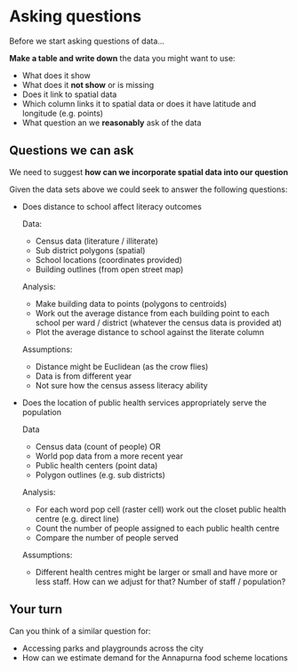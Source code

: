 # Asking questions

Before we start asking questions of data...

**Make a table and write down** the data you might want to use:

-   What does it show
-   What does it **not show** or is missing
-   Does it link to spatial data
-   Which column links it to spatial data or does it have latitude and longitude (e.g. points)
-   What question an we **reasonably** ask of the data

## Questions we can ask

We need to suggest **how can we incorporate spatial data into our question**

Given the data sets above we could seek to answer the following questions:

-   Does distance to school affect literacy outcomes

    Data:

    -   Census data (literature / illiterate)
    -   Sub district polygons (spatial)
    -   School locations (coordinates provided)
    -   Building outlines (from open street map)

    Analysis:

    -   Make building data to points (polygons to centroids)
    -   Work out the average distance from each building point to each school per ward / district (whatever the census data is provided at)
    -   Plot the average distance to school against the literate column

    Assumptions:

    -   Distance might be Euclidean (as the crow flies)
    -   Data is from different year
    -   Not sure how the census assess literacy ability

-   Does the location of public health services appropriately serve the population

    Data

    -   Census data (count of people) OR
    -   World pop data from a more recent year
    -   Public health centers (point data)
    -   Polygon outlines (e.g. sub districts)

    Analysis:

    -   For each word pop cell (raster cell) work out the closet public health centre (e.g. direct line)
    -   Count the number of people assigned to each public health centre
    -   Compare the number of people served

    Assumptions:

    -   Different health centres might be larger or small and have more or less staff. How can we adjust for that? Number of staff / population?

## Your turn

Can you think of a similar question for:

-   Accessing parks and playgrounds across the city
-   How can we estimate demand for the Annapurna food scheme locations
